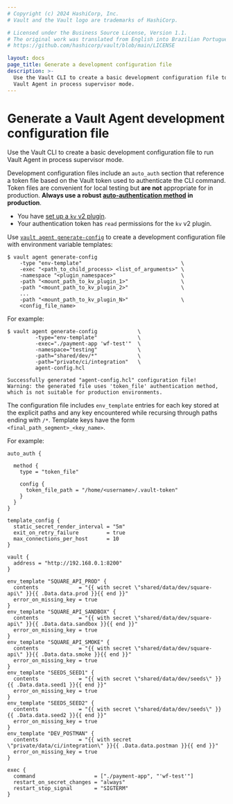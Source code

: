 ```yaml
---
# Copyright (c) 2024 HashiCorp, Inc.
# Vault and the Vault logo are trademarks of HashiCorp.

# Licensed under the Business Source License, Version 1.1.
# The original work was translated from English into Brazilian Portuguese.
# https://github.com/hashicorp/vault/blob/main/LICENSE

layout: docs
page_title: Generate a development configuration file
description: >-
  Use the Vault CLI to create a basic development configuration file to run
  Vault Agent in process supervisor mode.
---
```


# Generate a Vault Agent development configuration file

Use the Vault CLI to create a basic development configuration file to run Vault
Agent in process supervisor mode.

Development configuration files include an `auto_auth` section that reference a
token file based on the Vault token used to authenticate the CLI command. Token
files are convenient for local testing but **are not** appropriate for in
production. **Always use a robust
[auto-authentication method](/vault/docs/agent-and-proxy/autoauth/methods) in
production**.

<Tip title="Assumptions">

- You have [set up a `kv` v2 plugin](/vault/docs/secrets/kv/kv-v2/setup).
- Your authentication token has `read` permissions for the `kv` v2 plugin.

</Tip>

Use [`vault agent generate-config`](/vault/docs/commands/agent/generate-config)
to create a development configuration file with environment variable templates:

```shell-session
$ vault agent generate-config
    -type "env-template"                                \
    -exec "<path_to_child_process> <list_of_arguments>" \
    -namespace "<plugin_namespace>"                     \
    -path "<mount_path_to_kv_plugin_1>"                 \
    -path "<mount_path_to_kv_plugin_2>"                 \
    ...
    -path "<mount_path_to_kv_plugin_N>"                 \
    <config_file_name>
```

For example:

<CodeBlockConfig hideClipboard>

```shell-session
$ vault agent generate-config             \
         -type="env-template"             \
         -exec="./payment-app 'wf-test'"  \
         -namespace="testing"             \
         -path="shared/dev/*"             \
         -path="private/ci/integration"   \
         agent-config.hcl

Successfully generated "agent-config.hcl" configuration file!
Warning: the generated file uses 'token_file' authentication method, which is not suitable for production environments.
```

</CodeBlockConfig>

The configuration file includes `env_template` entries for each key stored at
the explicit paths and any key encountered while recursing through paths ending
with `/*`. Template keys have the form `<final_path_segment>_<key_name>`.

For example:

<CodeBlockConfig highlight="7,22,26,30,34,38,42">

```hcl
auto_auth {

  method {
    type = "token_file"

    config {
      token_file_path = "/home/<username>/.vault-token"
    }
  }
}

template_config {
  static_secret_render_interval = "5m"
  exit_on_retry_failure         = true
  max_connections_per_host      = 10
}

vault {
  address = "http://192.168.0.1:8200"
}

env_template "SQUARE_API_PROD" {
  contents             = "{{ with secret \"shared/data/dev/square-api\" }}{{ .Data.data.prod }}{{ end }}"
  error_on_missing_key = true
}
env_template "SQUARE_API_SANDBOX" {
  contents             = "{{ with secret \"shared/data/dev/square-api\" }}{{ .Data.data.sandbox }}{{ end }}"
  error_on_missing_key = true
}
env_template "SQUARE_API_SMOKE" {
  contents             = "{{ with secret \"shared/data/dev/square-api\" }}{{ .Data.data.smoke }}{{ end }}"
  error_on_missing_key = true
}
env_template "SEEDS_SEED1" {
  contents             = "{{ with secret \"shared/data/dev/seeds\" }}{{ .Data.data.seed1 }}{{ end }}"
  error_on_missing_key = true
}
env_template "SEEDS_SEED2" {
  contents             = "{{ with secret \"shared/data/dev/seeds\" }}{{ .Data.data.seed2 }}{{ end }}"
  error_on_missing_key = true
}
env_template "DEV_POSTMAN" {
  contents             = "{{ with secret \"private/data/ci/integration\" }}{{ .Data.data.postman }}{{ end }}"
  error_on_missing_key = true
}

exec {
  command                   = ["./payment-app", "'wf-test'"]
  restart_on_secret_changes = "always"
  restart_stop_signal       = "SIGTERM"
}
```

</CodeBlockConfig>
